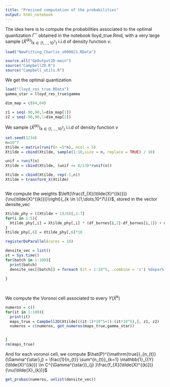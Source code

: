 ```yaml
---
title: "Precised computation of the probabilities"
output: html_notebook
---
```




\newcommand{\Ecal}{\mathcal{Y}}
\newcommand{\Esp}[1]{\mathbb{E}\left[#1\right]}
\newcommand{\Espf}[1]{\mathbb{E}_{f_{X}}\left[#1\right]}
\newcommand{\Espbiais}[1]{\mathbb{E}_{\biais}\left[#1\right]}
\newcommand{\centro}{\gamma}
\newcommand{\Gamm}{\Gamma}
\newcommand{\norm}[1]{\lVert #1 \lVert_{\Ecal}}
\newcommand{\rep}{q_{\Gamm}}
\newcommand{\qgs}{q_{{\Gamm}^{\star}}}
\newcommand{\qgk}{q_{{\Gamm}^{[k]}}}
\newcommand{\scalprodE}[2]{\langle #1,#2\rangle_{\Ecal}}
\newcommand{\scalprod}[2]{\Esp{\scalprodE{#1}{#2}}}
\newcommand{\scalprodomega}[2]{\Esp{\scalprodE{#1}{#2}}}
\newcommand{\biais}{\nu}
\newcommand{\repo}{q^{0}_{\Gamm}}
\newcommand{\Xtildek}{\tilde{X}^{k}}
\newcommand{\Espprod}[1]{\mathbb{E}_{\Omega_{1}, \Omega_{2}}\left[#1\right]}
\newcommand{\var}{\mathbb{V}}
\newcommand{\clust}[2]{C^{#1}_{#2}}
\newcommand{\yinclust}[3]{#1 \in \clust{#2}{#3}}
\newcommand{\card}{\ell}
\newcommand{\campbell}{h}
\newcommand{\aff}{a}
\newcommand{\Jcal}{\mathcal{J}}
\newcommand{\Ytrue}{{Y}}
\newcommand{\Ypred}{\hat{Y}}
\newcommand{\Ysimu}{Y_{simu}}
\newcommand{\camprandom}{H}
\newcommand{\dime}{64}
\newcommand{\Gammaref}{\Gamma^{\star}}
\newcommand{\Gammapred}{\hat\Gamma_{\star}}
\newcommand{\Gammasimu}{\Gamma_{simu}}
\newcommand{\erreurproba}{\varepsilon}
\newcommand{\erreurprobarelative}{\delta}
\newcommand{\erreurprobarelativecoastal}{\erreurprobarelative}

\newcommand{\nbgamma}{100}
\newcommand{\nbpilot}{v}
\newcommand{\ntrue}{n_{t}}
\newcommand{\npred}{n_{pred}}
\newcommand{\nsimu}{n_{\mathrm{simu}}}
\newcommand{\Dspace}{\chi}
\newcommand{\supp}{{\mathrm{supp}}}
\newcommand{\thresh}{t}
\newcommand{\estim}{\hat{E}}
\newcommand{\nbsim}{m_{\mathrm{simu}}}
\newcommand{\ntrain}{n_{\mathrm{train}}}
\newcommand{\ntest}{n_{\mathrm{test}}}
\newcommand{\eqdef}{:=}
\newcommand{\Ypca}{Y^{\mathrm{pca}}}
\newcommand{\Yproj}{Y_{\mathrm{proj}}}
\DeclareMathOperator*{\argmax}{arg\,max}
\DeclareMathOperator*{\argmin}{arg\,min}
\newcommand\dsone{\mathds{1}}
\newcommand{\Ecal}{\mathcal{E}}
\newcommand{\Esp}[1]{\mathbb{E}\left[#1\right]}
\newcommand{\centro}{\gamma}
\newcommand{\Gamm}{\Gamma}
\newcommand{\norm}[1]{\lVert #1 \lVert_{\mathcal{E}}}
\newcommand{\rep}{q_{\Gamm}}
\newcommand{\qgs}{q_{{\Gamm}^{\star}}}
\newcommand{\qgk}{q_{{\Gamm}^{[k]}}}
\newcommand{\scalprodE}[2]{\langle #1,#2\rangle_{\mathcal{E}}}
\newcommand{\scalprod}[2]{\Esp{\scalprodE{#1}{#2}}}
\newcommand{\repo}{q^{0}_{\Gamm}}
\newcommand{\Xtildek}{\tilde{X}^{k}}

The idea here is to compute the probabilities associated to the optimal quantization $\Gamm^{\star}$ obtained in the notebook lloyd_true.Rmd, with a very large sample $(\tilde{X}^{(k)})_{k \in \{1,\dots,10^7\}}$ i.i.d of density function $\biais$.


```r
load("NewFitting_Charlie_v090821.RData")

source.all("GpOutput2D-main")
source("Campbell2D.R")
source("Campbell_utils.R")
```

We get the optimal quantization 

```r
load("lloyd_res_true.RData")
gamma_star = lloyd_res_true$gamma
```

```r
dim_map = c(64,64)

z1 = seq(-90,90,l=dim_map[1])
z2 = seq(-90,90,l=dim_map[2])

```

We sample $(\tilde{X}^{(k)})_{k \in \{1,\dots,10^7\}}$ i.i.d of density function $\biais$

```r
set.seed(1234)
n=10^7
Xtilde = matrix(runif(n =5*n), ncol = 5)
Xtilde = cbind(Xtilde, sample(1:10,size = n, replace = TRUE) / 10)

unif = runif(n) 
Xtilde = cbind(Xtilde, (unif <= 8/13)*runif(n))

Xtilde = cbind(Xtilde, rep(-1,n))
Xtilde = transform_X(Xtilde)



```

We compute the weights $\left(\frac{f_{X}(\tilde{X}^{(k)})}{\biais(\tilde{X}^{(k)})}\right){_{k \in \{1,\dots,10^7\}}}$, stored in the vector densite_vec

```r
Xtilde_phy = ((Xtilde + 1)/6)[,1:7]
for(i in 1:5){
  Xtilde_phy[,i] = Xtilde_phy[,i] * (df_bornes[i,2]-df_bornes[i,1]) + df_bornes[i,1]
}
Xtilde_phy[,6] = Xtilde_phy[,6]*10
```

```r
registerDoParallel(cores = 10)

densite_vec = list()
st = Sys.time()
for(batch in 1:100){
  print(batch)
  densite_vec[[batch]] = foreach (it = 1:10^5, .combine = 'c') %dopar% {densite_ratio_full(as.numeric(Xtilde_phy[((batch-1)*10^5+1):(batch*10^5),][it,]))}
  
}




```
We compute the Voronoi cell associated to every $Y(\tilde{X}^{k})$

```r
numeros = c()
for(it in 1:100){
  print(it)
  maps_true = Campbell2D(Xtilde[((it-1)*10^5+1):(it*10^5),], z1, z2)
  numeros = c(numeros, get_numeros(maps_true,gamma_star))


}
rm(maps_true)

```

And for each voronoi cell, we compute $\hat{P}^{\mathrm{true}}_{\ntrue}(\Gamm^{\star},j) = \frac{1}{\ntrue} \sum^{\ntrue}_{k=1} \mathbb{1}_{\yinclust{\Ytrue(\tilde{X}^{(k)})}{\Gamm^{\star}}{j} }\frac{f_{X}(\tilde{X}^{(k)})}{\biais(\tilde{X}_{k})}$ 

```r
get_probas(numeros, unlist(densite_vec))
```


